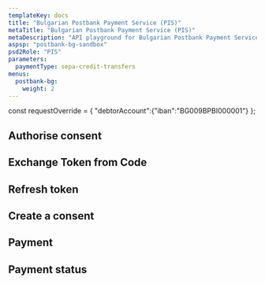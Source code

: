```yaml
---
templateKey: docs
title: "Bulgarian Postbank Payment Service (PIS)"
metaTitle: "Bulgarian Postbank Payment Service (PIS)"
metaDescription: "API playground for Bulgarian Postbank Payment Service (PIS)"
aspsp: "postbank-bg-sandbox"
psd2Role: "PIS"
parameters:
  paymentType: sepa-credit-transfers
menus:
  postbank-bg:
    weight: 2
---
```


const requestOverride = {
  "debtorAccount":{"iban":"BG009BPBI000001"}
};

  <step>

## Authorise consent

  <AuthoriseStep/>
  </step>
    <step>

## Exchange Token from Code

  <CreateToken/>
  </step>
  <step>

## Refresh token

  <RefreshToken/>
  </step>
  <step>

## Create a consent

  <StepInitiatePayment requestOverride={requestOverride} />
  </step>
  <step>

## Payment

  <StepPayment/>
  </step>
  <step>

## Payment status

  <StepPaymentStatus/>
  </step>
